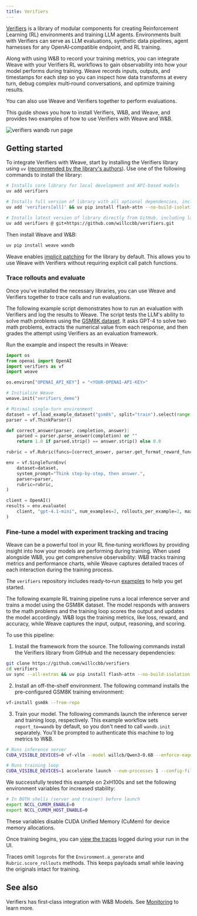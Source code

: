 ```yaml
---
title: Verifiers
---
```


[Verifiers](https://github.com/willccbb/verifiers) is a library of modular components for creating Reinforcement Learning (RL) environments and training LLM agents. Environments built with Verifiers can serve as LLM evaluations, synthetic data pipelines, agent harnesses for any OpenAI‑compatible endpoint, and RL training.

Along with using W&B to record your training metrics, you can integrate Weave with your Verifiers RL workflows to gain observability into how your model performs during training. Weave records inputs, outputs, and timestamps for each step so you can inspect how data transforms at every turn, debug complex multi‑round conversations, and optimize training results.

You can also use Weave and Verifiers together to perform evaluations.

This guide shows you how to install Verifiers, W&B, and Weave, and provides two examples of how to use Verifiers with Weave and W&B.

![verifiers wandb run page](/images/weave/verifiers.gif)

## Getting started

To integrate Verifiers with Weave, start by installing the Verifiers library using `uv` ([recommended by the library's authors](https://github.com/willccbb/verifiers?tab=readme-ov-file#setup)). Use one of the following commands to install the library:

```bash
# Installs core library for local development and API-based models
uv add verifiers

# Installs full version of library with all optional dependencies, including PyTorch and GPU support
uv add 'verifiers[all]' && uv pip install flash-attn --no-build-isolation

# Installs latest version of library directly from GitHub, including latest unreleased features and fixes
uv add verifiers @ git+https://github.com/willccbb/verifiers.git
```

Then install Weave and W&B:

```bash
uv pip install weave wandb
```

Weave enables [implicit patching](/weave/guides/integrations/index#automatic-implicit-patching) for the library by default. This allows you to use Weave with Verifiers without requiring explicit call patch functions.

### Trace rollouts and evaluate

Once you've installed the necessary libraries, you can use Weave and Verifiers together to trace calls and run evaluations.

The following example script demonstrates how to run an evaluation with Verifiers and log the results to Weave. The script tests the LLM's ability to solve math problems using the [GSM8K dataset](https://huggingface.co/datasets/openai/gsm8k). It asks GPT-4 to solve two math problems, extracts the numerical value from each response, and then grades the attempt using Verifiers as an evaluation framework.

Run the example and inspect the results in Weave:

```python
import os
from openai import OpenAI
import verifiers as vf
import weave

os.environ["OPENAI_API_KEY"] = "<YOUR-OPENAI-API-KEY>"

# Initialize Weave
weave.init("verifiers_demo")

# Minimal single-turn environment
dataset = vf.load_example_dataset("gsm8k", split="train").select(range(2))
parser = vf.ThinkParser()

def correct_answer(parser, completion, answer):
    parsed = parser.parse_answer(completion) or ""
    return 1.0 if parsed.strip() == answer.strip() else 0.0

rubric = vf.Rubric(funcs=[correct_answer, parser.get_format_reward_func()], weights=[1.0, 0.2])

env = vf.SingleTurnEnv(
    dataset=dataset,
    system_prompt="Think step-by-step, then answer.",
    parser=parser,
    rubric=rubric,
)

client = OpenAI()
results = env.evaluate(
    client, "gpt-4.1-mini", num_examples=2, rollouts_per_example=2, max_concurrent=8
)
```

### Fine-tune a model with experiment tracking and tracing

Weave can be a powerful tool in your RL fine‑tuning workflows by providing insight into how your models are performing during training. When used alongside W&B, you get comprehensive observability: W&B tracks training metrics and performance charts, while Weave captures detailed traces of each interaction during the training process.

The `verifiers` repository includes ready‑to‑run [examples](https://github.com/willccbb/verifiers/tree/main/examples/grpo) to help you get started.

The following example RL training pipeline runs a local inference server and trains a model using the GSM8K dataset. The model responds with answers to the math problems and the training loop scores the output and updates the model accordingly. W&B logs the training metrics, like loss, reward, and accuracy, while Weave captures the input, output, reasoning, and scoring.

To use this pipeline:

1. Install the framework from the source. The following commands install the Verifiers library from GitHub and the necessary dependencies:

```bash
git clone https://github.com/willccbb/verifiers
cd verifiers
uv sync --all-extras && uv pip install flash-attn --no-build-isolation
```

2. Install an off-the-shelf environment. The following command installs the pre-configured GSM8K training environment:

```bash
vf-install gsm8k --from-repo
```

3. Train your model. The following commands launch the inference server and training loop, respectively. This example workflow sets `report_to=wandb` by default, so you don't need to call `wandb.init` separately. You'll be prompted to authenticate this machine to log metrics to W&B.


```bash
# Runs inference server
CUDA_VISIBLE_DEVICES=0 vf-vllm --model willcb/Qwen3-0.6B --enforce-eager --disable-log-requests

# Runs training loop
CUDA_VISIBLE_DEVICES=1 accelerate launch --num-processes 1 --config-file configs/zero3.yaml examples/grpo/train_gsm8k.py
```

<Note>
We successfully tested this example on 2xH100s and set the following environment variables for increased stability:

```bash
# In BOTH shells (server and trainer) before launch
export NCCL_CUMEM_ENABLE=0
export NCCL_CUMEM_HOST_ENABLE=0
```

These variables disable CUDA Unified Memory (CuMem) for device memory allocations.
</Note>

Once training begins, you can [view the traces](/weave/guides/tools/weave-in-workspaces) logged during your run in the UI.

Traces omit `logprobs` for the `Environment.a_generate` and `Rubric.score_rollouts` methods. This keeps payloads small while leaving the originals intact for training.

## See also

Verifiers has first‑class integration with W&B Models. See [Monitoring](https://verifiers.readthedocs.io/en/latest/training.html#monitoring) to learn more.
